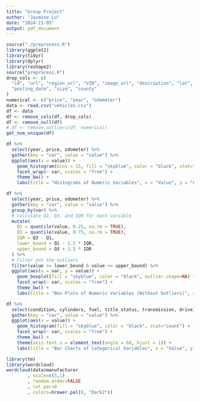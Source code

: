 ```yaml
---
title: "Group Project"
author: "Jasmine Lu"
date: "2024-11-05"
output: pdf_document
---
```


```r
source("./preprocess.R")
library(ggplot2)
library(tidyr)
library(dplyr)
library(reshape2)
source("preprocess.R")
drop_cols <- c(
  "id", "url", "region_url", "VIN", "image_url", "description", "lat", "long", 
  "posting_date", "size", "county"
)
numerical <- c("price", "year", "odometer")
data <- read.csv("vehicles.csv")
df <- data
df <- remove_cols(df, drop_cols)
df <- remove_null(df)
# df <- remove_outliers(df, numerical)
get_num_unique(df)
```

```r
df %>%
  select(year, price, odometer) %>%
  gather(key = "var", value = "value") %>%
  ggplot(aes(x = value)) +
    geom_histogram(bins = 15, fill = "skyblue", color = "black", stat="bin") +
    facet_wrap(~ var, scales = "free") +
    theme_bw() +
    labs(title = "Histograms of Numeric Variables", x = "Value", y = "Count")
```

```r
df %>%
  select(year, price, odometer) %>%
  gather(key = "var", value = "value") %>%
  group_by(var) %>%
  # Calculate Q1, Q3, and IQR for each variable
  mutate(
    Q1 = quantile(value, 0.25, na.rm = TRUE),
    Q3 = quantile(value, 0.75, na.rm = TRUE),
    IQR = Q3 - Q1,
    lower_bound = Q1 - 1.5 * IQR,
    upper_bound = Q3 + 1.5 * IQR
  ) %>%
  # Filter out the outliers
  filter(value >= lower_bound & value <= upper_bound) %>%
  ggplot(aes(x = var, y = value)) +
    geom_boxplot(fill = "skyblue", color = "black", outlier.shape=NA) +
    facet_wrap(~ var, scales = "free") +
    theme_bw() +
    labs(title = "Box Plots of Numeric Variables (Without Outliers)", x = "Variable", y = "Value")

```


```r
df %>%
  select(condition, cylinders, fuel, title_status, transmission, drive) %>%
  gather(key = "var", value = "value") %>%
  ggplot(aes(x = value)) +
    geom_histogram(fill = "skyblue", color = "black", stat="count") +
    facet_wrap(~ var, scales = "free") +
    theme_bw() +
    theme(axis.text.x = element_text(angle = 60, hjust = 1)) +
    labs(title = "Bar Charts of Categorical Variables", x = "Value", y = "Count")
```

```r
library(tm)
library(wordcloud)
wordcloud(data$manufacturer
        , scale=c(5,1)
        , random.order=FALSE
        , rot.per=0
        , colors=brewer.pal(8, "Dark2"))
```